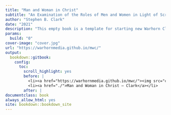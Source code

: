```yaml
--- 
title: "Man and Woman in Christ"
subtitle: "An Examination of the Roles of Men and Women in Light of Scripture and the Social Sciences"
author: "Stephen B. Clark"
date: "2021"
description: "This empty book is a template for starting new Warhorn Classics book projects."
params:
  build: "0"
cover-image: "cover.jpg"
url: "https://warhornmedia.github.io/mwc/"
output: 
  bookdown::gitbook:
    config:
      toc:
        scroll_highlight: yes
        before: |
          <li><a href="https://warhornmedia.github.io/mwc/"><img src="cover.jpg" width="260"></a></li>
          <li><a href="./">Man and Woman in Christ — Clark</a></li>
        after: |
documentclass: book
always_allow_html: yes
site: bookdown::bookdown_site
---
```



